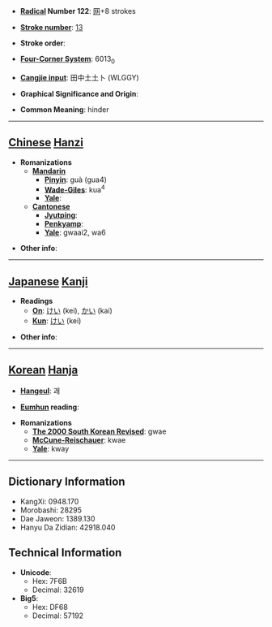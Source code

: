 * '''[[Wiktionary:Chinese radical index| Radical]] Number 122''': [[Wiktionary:Chinese radical index 网|网]]+8 strokes

* '''[[Wiktionary:Chinese total strokes index|Stroke number]]''': [[Wiktionary:Chinese total strokes index 13|13]]

* '''Stroke order''': 

* '''[[Wiktionary:Chinese four corner index|Four-Corner System]]''': 6013<sub>0</sub>

* '''[[Wiktionary:Chinese Cangjie index|Cangjie input]]''': 田中土土卜 (WLGGY)

* '''Graphical Significance and Origin''': 

* '''Common Meaning''': hinder

----

== [[Chinese]] [[Hanzi]] ==

* '''Romanizations'''
** '''[[Mandarin]]'''
*** '''[[Pinyin]]''': guà (gua4)
*** '''[[Wade-Giles]]''': kua<sup>4</sup>
*** '''[[Yale]]''': 
** '''[[Cantonese]]'''
*** '''[[Jyutping]]''':
*** '''[[Penkyamp]]''': 
*** '''[[Yale]]''': gwaai2, wa6

* '''Other info''': 

----

== [[Japanese]] [[Kanji]] ==

* '''Readings'''
** '''[[On]]''': [[けい]] (kei), [[かい]] (kai)
** '''[[Kun]]''': [[けい]] (kei)

* '''Other info''':  

----

== [[Korean]] [[Hanja]] ==

* '''[[Hangeul]]''': 괘

* '''[[Eumhun]] reading''': 

* '''Romanizations'''
** '''[[The 2000 South Korean Revised Romanization|The 2000 South Korean Revised]]''': gwae
** '''[[McCune-Reischauer]]''': kwae
** '''[[Yale]]''': kway

----

== Dictionary Information ==

* KangXi: 0948.170
* Morobashi: 28295
* Dae Jaweon: 1389.130
* Hanyu Da Zidian: 42918.040

== Technical Information ==

* '''Unicode''':
** Hex: 7F6B
** Decimal: 32619
* '''Big5''':
** Hex: DF68
** Decimal: 57192